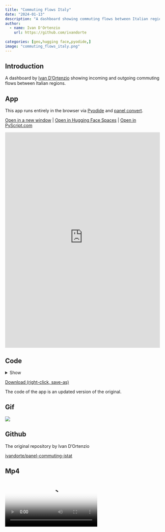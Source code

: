 ```yaml
---
title: "Commuting Flows Italy"
date: "2024-01-13"
description: "A dashboard showing commuting flows between Italian regions"
author:
  - name: Ivan D'Ortenzio
    url: https://github.com/ivandorte
    
categories: [geo,hugging face,pyodide,]
image: "commuting_flows_italy.png"
---
```


## Introduction

A dashboard by [Ivan D'Ortenzio](https://github.com/ivandorte) showing incoming and outgoing commuting flows between Italian regions.

## App

This app runs entirely in the browser via [Pyodide](https://pyodide.org) and [panel convert](https://panel.holoviz.org/how_to/wasm/convert.html).

<a href="https://awesome-panel-commuting-flows-italy.static.hf.space" target="_blank">Open in a new window</a> | <a href="https://huggingface.co/spaces/awesome-panel/commuting_flows_italy" target="_blank">Open in Hugging Face Spaces</a> | <a href="https://pyscript.com/@awesome-panel/streaming-number-indicators" target="_blank">Open in PyScript.com</a>

<iframe
	src="https://awesome-panel-commuting-flows-italy.static.hf.space"
	frameborder="0"
	style="width:100%;height:700px"
></iframe>

## Code

<details>
<summary>Show</summary>
```.python
```
</details>

<a href="https://raw.githubusercontent.com/awesome-panel/awesome-panel/main/examples/commuting_flows_italy.py" download>Download (right-click, save-as)</a>

The code of the app is an updated version of the original.

## Gif

<img src="https://cdn.awesome-panel.org/resources/commuting_flows_italy/commuting_flows_italy.gif"></img>

## Github

The original repository by Ivan D'Ortenzio

[ivandorte/panel-commuting-istat](https://github.com/ivandorte/panel-commuting-istat)

## Mp4

<video poster="https://cdn.awesome-panel.org/resources/commuting_flows_italy/commuting_flows_italy.png" controls>
  <source src="https://cdn.awesome-panel.org/resources/commuting_flows_italy/commuting_flows_italy.mp4" type="video/mp4">
  Your browser does not support HTML video.
</video>

## Png

<img src="https://cdn.awesome-panel.org/resources/commuting_flows_italy/commuting_flows_italy.png"></img>

## Social

Please share on social media. Thanks.

<a href="https://x.com/awesome_panel/status/1746120196283326908?s=20" target="_blank"><i class="bi bi-twitter"></i></a> <a href="https://www.linkedin.com/posts/awesome-panel-org_python-pyscript-python-activity-7151886774900793345-3Pgk" target="_blank"><i class="bi bi-linkedin"></i></a>
